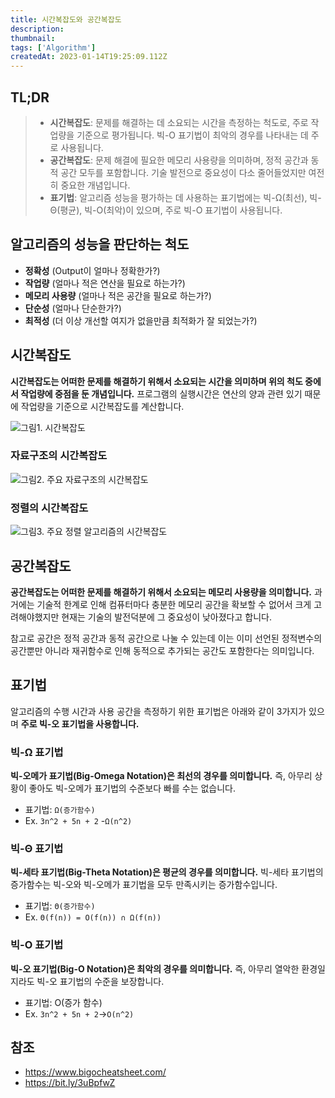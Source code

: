 ```yaml
---
title: 시간복잡도와 공간복잡도
description:
thumbnail:
tags: ['Algorithm']
createdAt: 2023-01-14T19:25:09.112Z
---
```


## TL;DR

<Blockquote type="info">

- **시간복잡도**: 문제를 해결하는 데 소요되는 시간을 측정하는 척도로, 주로 작업량을 기준으로 평가됩니다. 빅-O 표기법이 최악의 경우를 나타내는 데 주로 사용됩니다.
- **공간복잡도**: 문제 해결에 필요한 메모리 사용량을 의미하며, 정적 공간과 동적 공간 모두를 포함합니다. 기술 발전으로 중요성이 다소 줄어들었지만 여전히 중요한 개념입니다.
- **표기법**: 알고리즘 성능을 평가하는 데 사용하는 표기법에는 빅-Ω(최선), 빅-Θ(평균), 빅-O(최악)이 있으며, 주로 빅-O 표기법이 사용됩니다.

</Blockquote>

## 알고리즘의 성능을 판단하는 척도

- **정확성** (Output이 얼마나 정확한가?)
- **작업량** (얼마나 적은 연산을 필요로 하는가?)
- **메모리 사용량** (얼마나 적은 공간을 필요로 하는가?)
- **단순성** (얼마나 단순한가?)
- **최적성** (더 이상 개선할 여지가 없을만큼 최적화가 잘 되었는가?)

## 시간복잡도

**시간복잡도는 어떠한 문제를 해결하기 위해서 소요되는 시간을 의미하며 위의 척도 중에서 작업량에 중점을 둔 개념입니다.** 프로그램의 실행시간은 연산의 양과 관련 있기 때문에 작업량을 기준으로 시간복잡도를 계산합니다.

![그림1. 시간복잡도](/assets/contents/time-space-complexity/1.png)

### 자료구조의 시간복잡도

![그림2. 주요 자료구조의 시간복잡도](/assets/contents/time-space-complexity/2.png)

### 정렬의 시간복잡도

![그림3. 주요 정렬 알고리즘의 시간복잡도](/assets/contents/time-space-complexity/3.png)

## 공간복잡도

**공간복잡도는 어떠한 문제를 해결하기 위해서 소요되는 메모리 사용량을 의미합니다.** 과거에는 기술적 한계로 인해 컴퓨터마다 충분한 메모리 공간을 확보할 수 없어서 크게 고려해야했지만 현재는 기술의 발전덕분에 그 중요성이 낮아졌다고 합니다.

참고로 공간은 정적 공간과 동적 공간으로 나눌 수 있는데 이는 이미 선언된 정적변수의 공간뿐만 아니라 재귀함수로 인해 동적으로 추가되는 공간도 포함한다는 의미입니다.

## 표기법

알고리즘의 수행 시간과 사용 공간을 측정하기 위한 표기법은 아래와 같이 3가지가 있으며 **주로 빅-오 표기법을 사용합니다.**

### 빅-Ω 표기법

**빅-오메가 표기법(Big-Omega Notation)은 최선의 경우를 의미합니다.** 즉, 아무리 상황이 좋아도 빅-오메가 표기법의 수준보다 빠를 수는 없습니다.

- 표기법: `Ω(증가함수)`
- Ex. `3n^2 + 5n + 2` -`Ω(n^2)`

### 빅-Θ 표기법

**빅-세타 표기법(Big-Theta Notation)은 평균의 경우를 의미합니다.** 빅-세타 표기법의 증가함수는 빅-오와 빅-오메가 표기법을 모두 만족시키는 증가함수입니다.

- 표기법: `Θ(증가함수)`
- Ex. `Θ(f(n)) = O(f(n)) ∩ Ω(f(n))`

### 빅-O 표기법

**빅-오 표기법(Big-O Notation)은 최악의 경우를 의미합니다.** 즉, 아무리 열악한 환경일지라도 빅-오 표기법의 수준을 보장합니다.

- 표기법: O(증가 함수)
- Ex. `3n^2 + 5n + 2`->`O(n^2)`

## 참조

- https://www.bigocheatsheet.com/
- https://bit.ly/3uBpfwZ
